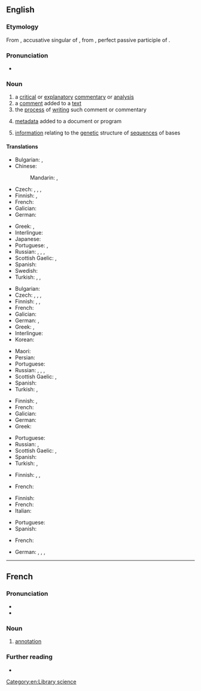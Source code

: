 ==English==

===Etymology===
From {{etyl|la|en}} {{m|la|annotātiōnem}}, accusative singular of {{m|la|annotātiō||remark, annotation}}, from {{m|la|annotātus}}, perfect passive participle of {{m|la|annotō||note down, remark}}.

===Pronunciation===
* {{rhymes|eɪʃən|lang=en}}

===Noun===
{{wikipedia}}
{{en-noun|~}}

# a [[critical]] or [[explanatory]] [[commentary]] or [[analysis]]
# a [[comment]] added to a [[text]]
# the [[process]] of [[writing]] such comment or commentary
# {{lb|en|computing}} [[metadata]] added to a document or program
# {{lb|en|genetics}} [[information]] relating to the [[genetic]] structure of [[sequence]]s of bases

====Translations====
{{trans-top|critical or explanatory commentary or analysis}}
* Bulgarian: {{t+|bg|коментар}}, {{t|bg|анотация}}
* Chinese:
*: Mandarin: {{t+|cmn|註解|sc=Hani}}, {{t+|cmn|注解|tr=zhùjiě|sc=Hani}}
* Czech: {{t+|cs|anotace|f}}, {{t+|cs|poznámka|f}}, {{t|cs|vysvětlivka|f}}, {{t+|cs|komentář|m}}
* Finnish: {{t+|fi|huomautus}}, {{t+|fi|kommentti}}
* French: {{t+|fr|annotation|f}}
* Galician: {{t+|gl|anotación|f}}
* German: {{t+|de|Kommentar|m}}
{{trans-mid}}
* Greek: {{t|el|επισημείωση|f|sc=Grek}}, {{t+|el|σχολιασμός|m}}
* Interlingue: {{t|ie|anotation}}
* Japanese: {{t+|ja|注解|tr=ちゅうかい, chūkai|sc=Jpan}}
* Portuguese: {{t+|pt|comentário|m}}, {{t+|pt|anotação|f}}
* Russian: {{t+|ru|коммента́рий|m}}, {{t+|ru|примеча́ние|n}}, {{t+|ru|поясне́ние|n}}, {{t+|ru|аннота́ция|f}}
* Scottish Gaelic: {{t|gd|mìneachadh|m}}, {{t|gd|notachadh|m}}
* Spanish: {{t|es|anotación|f}}
* Swedish: {{t+|sv|anteckning}}
* Turkish: {{t+|tr|belirtim}}, {{t|tr|açıklayıcı not}}, {{t|tr|bilgi notu}}
{{trans-bottom}}

{{trans-top|comment added to a text}}
* Bulgarian: {{t|bg|обяснителна бележка}}
* Czech: {{t+|cs|anotace|f}}, {{t+|cs|poznámka|f}}, {{t|cs|vysvětlivka|f}}, {{t+|cs|komentář|m}}
* Finnish: {{t|fi|reunahuomautus}}, {{t+|fi|huomautus}}, {{t+|fi|kommentti}}
* French: {{t+|fr|annotation|f}}
* Galician: {{t+|gl|anotación|f}}
* German: {{t+|de|Anmerkung|f}}, {{t+|de|Bemerkung|f}}
* Greek: {{t+|el|υποσημείωση|f|sc=Grek}}, {{t+|el|σχόλιο|f|sc=Grek}}
* Interlingue: {{t|ie|anotation}}
* Korean: {{t+|ko|주석}}
{{trans-mid}}
* Maori: {{t|mi|tuhipoka}}
* Persian: {{t|fa|حاشیه‌نویسی|tr=hâšiye-nevisi|sc=fa-Arab}}
* Portuguese: {{t+|pt|anotação|f}}
* Russian: {{t+|ru|коммента́рий|m}}, {{t+|ru|примеча́ние|n}}, {{t+|ru|поясне́ние|n}}, {{t+|ru|аннота́ция|f}}
* Scottish Gaelic: {{t|gd|mìneachadh|m}}, {{t|gd|notachadh|m}}
* Spanish: {{t|es|anotación|f}}
* Turkish: {{t+|tr|dipnot}}, {{t|tr|hāşiye}}
{{trans-bottom}}

{{trans-top|process of writing a comment or commentary}}
* Finnish: {{t|fi|kommentointi}}, {{t|fi|huomiointi}}
* French: {{t+|fr|annotation|m}}
* Galician: {{t+|gl|anotación|f}}
* German: {{t|de|Kommentierung|f}}
* Greek: {{t+|el|σχολιασμός|m|sc=Grek}}
{{trans-mid}}
* Portuguese: {{t+|pt|anotação|f}}
* Russian: {{t+|ru|анноти́рование|n}}, {{t+|ru|комменти́рование|n}}
* Scottish Gaelic: {{t|gd|mìneachadh|m}}, {{t|gd|notachadh|m}}
* Spanish: {{t|es|anotación|f}}
* Turkish: {{l|tr|not}} {{t+|tr|ekleme}}, {{l|tr|şerh}} {{t+|tr|ekleme}}
{{trans-bottom}}

{{trans-top|metadata added to a document or program}}
* Finnish: {{t+|fi|merkintä}}, {{t+|fi|kommentti}}, {{t+|fi|huomautus}}
{{trans-mid}}
* French: {{t+|fr|commentaire|m}}
{{trans-bottom}}

{{trans-top|information relating to the genetic structure of sequences of bases}}
* Finnish: {{t|fi|annotaatio}}
* French: {{t+|fr|annotation}}
* Italian: {{t+|it|annotazione}}
{{trans-mid}}
* Portuguese: {{t+|pt|anotação}}
* Spanish: {{t|es|anotación}}
{{trans-bottom}}

{{checktrans-top}}
* French: {{t+check|fr|annotation|f}}
{{trans-mid}}
* German: {{t-check|de|Annotation|f}}, {{t+check|de|Anmerkung|f}}, {{t+check|de|Kommentar|m}}, {{t+check|de|Erläuterung|f}}
{{trans-bottom}}

[[Category:en:Library science]]

----

==French==

===Pronunciation===
* {{fr-IPA}}
* {{audio|LL-Q150 (fra)-DSwissK-annotation.wav|Audio|lang=fr}}

===Noun===
{{fr-noun|f}}

# [[#Noun|annotation]]

===Further reading===
* {{R:TLFi}}